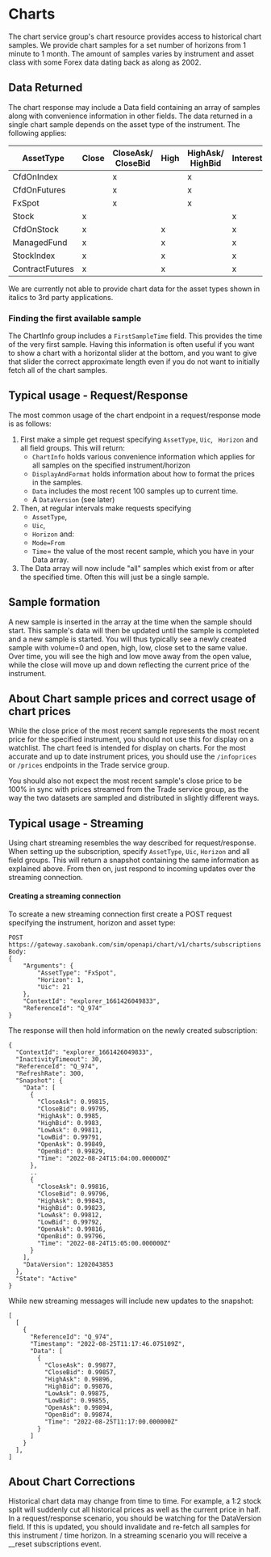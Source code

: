 
# Charts
The chart service group's chart resource provides access to historical chart samples.
We provide chart samples for a set number of horizons from 1 minute to 1 month.
The amount of samples varies by instrument and asset class with some Forex data dating back as along as 2002.

## Data Returned
The chart response may include a Data field containing an array of samples along with convenience information in other fields.
The data returned in a single chart sample depends on the asset type of the instrument. The following applies:

| AssetType       | Close | CloseAsk/ CloseBid  | High   | HighAsk/ HighBid | Interest | Low | LowAsk/ LowBid  | Open | OpenAsk/ OpenBid   | Time | Volume |
|-----------------|-------|---------------------|--------|------------------|----------|-----|-----------------|------|--------------------|------|--------|
| CfdOnIndex      |       | x                   |        | x                |          |     | x               |      | x                  | x    |        |
| CfdOnFutures    |       | x                   |        | x                |          |     | x               |      | x                  | x    |        |
| FxSpot          |       | x                   |        | x                |          |     | x               |      | x                  | x    |        |
| Stock           | x     |                     |        |                  | x        | x   |                 | x    |                    | x    | x      |
| CfdOnStock      | x     |                     | x      |                  | x        | x   |                 | x    |                    | x    | x      |
| ManagedFund     | x     |                     | x      |                  | x        | x   |                 | x    |                    | x    | x      |
| StockIndex      | x     |                     | x      |                  | x        | x   |                 | x    |                    | x    | x      |
| ContractFutures | x     |                     | x      |                  | x        | x   |                 | x    |                    | x    | x      |

<InfoBlock>
We are currently not able to provide chart data for the asset types shown in italics to 3rd party applications.
</InfoBlock>

### Finding the first available sample
The ChartInfo group includes a `FirstSampleTime` field. This provides the time of the very first sample. 
Having this information is often useful if you want to show a chart with a horizontal slider at the bottom, and you want to give that slider the correct 
approximate length even if you do not want to initially fetch all of the chart samples.

## Typical usage - Request/Response
The most common usage of the chart endpoint in a request/response mode is as follows:

1. First make a simple get request specifying `AssetType`, `Uic`, ` Horizon` and all field groups. This will return:
    - `ChartInfo` holds various convenience information which applies for all samples on the specified instrument/horizon
    - `DisplayAndFormat` holds information about how to format the prices in the samples.
    - `Data` includes the most recent 100 samples up to current time.
    - A `DataVersion` (see later)
2. Then, at regular intervals make requests specifying 
    - `AssetType`, 
    - `Uic`, 
    - `Horizon` and:
    - `Mode=From`
    - `Time`= the value of the most recent sample, which you have in your Data array.
3. The Data array will now include "all" samples which exist from or after the specified time. Often this will just be a single sample.

## Sample formation
A new sample is inserted in the array at the time when the sample should start. This sample's data will then be updated until the sample is completed 
and a new sample is started. You will thus typically see a newly created sample with volume=0 and open, high, low, close set to the same value. 
Over time, you will see the high and low move away from the open value, while the close will move up and down reflecting the current price of the instrument.

## About Chart sample prices and correct usage of chart prices
While the close price of the most recent sample represents the most recent price for the specified instrument, you should not use this for display on a watchlist. 
The chart feed is intended for display on charts. For the most accurate and up to date instrument prices, you should use the `/infoprices` or `/prices` endpoints in the Trade service group.

You should also not expect the most recent sample's close price to be 100% in sync with prices streamed from the Trade service group, as the way the two datasets are sampled and distributed in slightly different ways.

## Typical usage - Streaming
Using chart streaming resembles the way described for request/response. When setting up the subscription, specify `AssetType`, `Uic`, `Horizon` and all field groups. 
This will return a snapshot containing the same information as explained above. From then on, just respond to incoming updates over the streaming connection.

#### Creating a streaming connection
To screate a new streaming connection first create a POST request specifying the instrument, horizon and asset type:
```
POST https://gateway.saxobank.com/sim/openapi/chart/v1/charts/subscriptions
Body:
{
	"Arguments": {
		"AssetType": "FxSpot",
		"Horizon": 1,
		"Uic": 21
	},
	"ContextId": "explorer_1661426049833",
	"ReferenceId": "Q_974"
}
```
The response will then hold information on the newly created subscription:
```
{
  "ContextId": "explorer_1661426049833",
  "InactivityTimeout": 30,
  "ReferenceId": "Q_974",
  "RefreshRate": 300,
  "Snapshot": {
    "Data": [
      {
        "CloseAsk": 0.99815,
        "CloseBid": 0.99795,
        "HighAsk": 0.9985,
        "HighBid": 0.9983,
        "LowAsk": 0.99811,
        "LowBid": 0.99791,
        "OpenAsk": 0.99849,
        "OpenBid": 0.99829,
        "Time": "2022-08-24T15:04:00.000000Z"
      },
      ..
      {
        "CloseAsk": 0.99816,
        "CloseBid": 0.99796,
        "HighAsk": 0.99843,
        "HighBid": 0.99823,
        "LowAsk": 0.99812,
        "LowBid": 0.99792,
        "OpenAsk": 0.99816,
        "OpenBid": 0.99796,
        "Time": "2022-08-24T15:05:00.000000Z"
      }
    ],
    "DataVersion": 1202043853
  },
  "State": "Active"
}
```
While new streaming messages will include new updates to the snapshot:
```
[
  [
    {
      "ReferenceId": "Q_974",
      "Timestamp": "2022-08-25T11:17:46.075109Z",
      "Data": [
        {
          "CloseAsk": 0.99877,
          "CloseBid": 0.99857,
          "HighAsk": 0.99896,
          "HighBid": 0.99876,
          "LowAsk": 0.99875,
          "LowBid": 0.99855,
          "OpenAsk": 0.99894,
          "OpenBid": 0.99874,
          "Time": "2022-08-25T11:17:00.000000Z"
        }
      ]
    }
  ],
] 
```
## About Chart Corrections
Historical chart data may change from time to time. For example, a 1:2 stock split will suddenly cut all historical prices as well as the current price in half.
In a request/response scenario, you should be watching for the DataVersion field. If this is updated, you should invalidate and re-fetch all samples for this instrument / time horizon. In a streaming scenario you will receive a __reset subscriptions event.